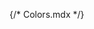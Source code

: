 {/* Colors.mdx */}


<Meta title="System/Colors" />

<ColorPalette>
  <ColorItem
    title="theme.color.brand"
    subtitle="Brand"
    colors={{
      Primary: "#FF2773",
      PrimaryLight: "#FF4D95",
      Secondary: "#2B1E70",
      SecondaryLight: "#252D9B",
    }}
  />
  <ColorItem
    title="theme.color.text"
    subtitle="Text"
    colors={{
      Primary: "#190134",
      Secondary: "#685879",
      Tertiary: "#B3ABBC",
      Success: "#5CC689",
      Error: "#EE7D52",
      White: "#FFFFFF",
      Link: "#252D9B",
    }}
  />
  <ColorItem
    title="theme.color.element"
    subtitle="ELement"
    colors={{
      Primary: "#FFFFFF",
      Secondary: "#685879",
      Tertiary: "#B3ABBC",
      Success: "#5CC689",
      Error: "#EE7D52",
      Neutral: "#EAEAEA",
      Overlay: "#2B1E70"
    }}
  />
</ColorPalette>

